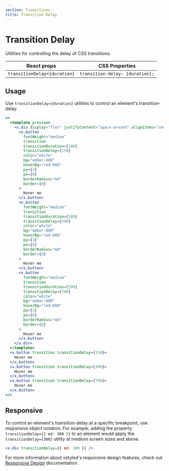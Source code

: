 ```yaml
---
section: Transitions
title: Transition Delay
---
```


# Transition Delay

Utilities for controlling the delay of CSS transitions.

| React props                  | CSS Properties                  |
| ---------------------------- | ------------------------------- |
| `transitionDelay={duration}` | `transition-delay: {duration};` |

## Usage

Use `transitionDelay={duration}` utilities to control an element's transition-delay.

```jsx preview color=amber
<>
  <template preview>
    <x.div display="flex" justifyContent="space-around" alignItems="center">
      <x.button
        fontWeight="medium"
        transition
        transitionDuration={500}
        transitionDelay={150}
        color="white"
        bg="amber-600"
        hoverBg="red-600"
        py={3}
        px={6}
        borderRadius="md"
        border={0}
      >
        Hover me
      </x.button>
      <x.button
        fontWeight="medium"
        transition
        transitionDuration={500}
        transitionDelay={300}
        color="white"
        bg="amber-600"
        hoverBg="red-600"
        py={3}
        px={6}
        borderRadius="md"
        border={0}
      >
        Hover me
      </x.button>
      <x.button
        fontWeight="medium"
        transition
        transitionDuration={500}
        transitionDelay={700}
        color="white"
        bg="amber-600"
        hoverBg="red-600"
        py={3}
        px={6}
        borderRadius="md"
        border={0}
      >
        Hover me
      </x.button>
    </x.div>
  </template>
  <x.button transition transitionDelay={150}>
    Hover me
  </x.button>
  <x.button transition transitionDelay={300}>
    Hover me
  </x.button>
  <x.button transition transitionDelay={700}>
    Hover me
  </x.button>
</>
```

## Responsive

To control an element's transition-delay at a specific breakpoint, use responsive object notation. For example, adding the property `transitionDelay={{ md: 300 }}` to an element would apply the `transitionDelay={300}` utility at medium screen sizes and above.

```jsx
<x.div transitionDelay={{ md: 300 }} />
```

For more information about xstyled's responsive design features, check out [Responsive Design](@TODO-link) documentation.
